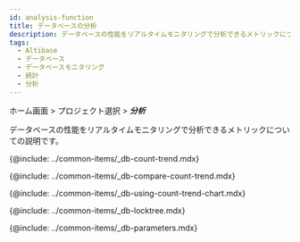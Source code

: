 ```yaml
---
id: analysis-function
title: データベースの分析
description: データベースの性能をリアルタイムモニタリングで分析できるメトリックについての説明です。
tags:
  - Altibase
  - データベース
  - データベースモニタリング
  - 統計
  - 分析
---
```


ホーム画面 > プロジェクト選択 > **_分析_**

データベースの性能をリアルタイムモニタリングで分析できるメトリックについての説明です。

{@include: ../common-items/_db-count-trend.mdx} 

{@include: ../common-items/_db-compare-count-trend.mdx}

{@include: ../common-items/_db-using-count-trend-chart.mdx}

{@include: ../common-items/_db-locktree.mdx}

<!-- mysql, mriadb 지원 -->

<!-- {@include: ../common-items/_db-deadlock.mdx}-->

<!-- oracle, tibero -->

<!-- {@include: ../common-items/_db-parallel-query-tree.mdx} -->

{@include: ../common-items/_db-parameters.mdx} 
